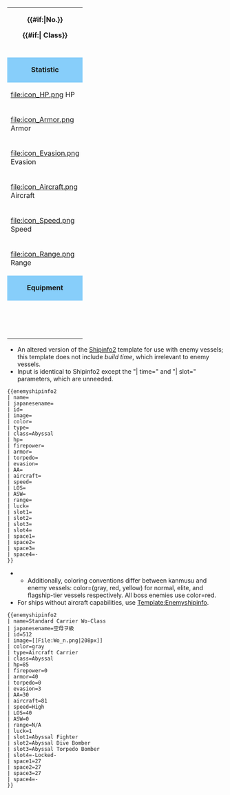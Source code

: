 {|style="border: 1px solid darkgray; width: 345px;color:black"
|-
| colspan="4" style="text-align: center; background-color: {{{color|}}};"|<p style="font-size:20px">'''{{{name|Name?}}}'''</p>
<p style="font-size:15px">'''{{#if:{{{id|}}}|No.{{{id}}}}} {{lang|ja|{{{japanesename|}}}}}'''</p>
<p>'''{{#if:{{{class|}}}|{{{class}}} Class}} {{{type|}}}'''</p>
|-
|align=center colspan="4" |{{{image|}}}
|-
| colspan="4" style="text-align: center; background-color: LightSkyBlue;"|'''Statistic'''
|-
| style="width: 90px;"|[[file:icon_HP.png]] HP
|width="80px"|'''{{{hp|no data}}}'''
| style="width: 86px;"|[[file:icon_Gun.png]] Firepower
|'''{{{firepower|no data}}}'''
|-
| style="width: 90px;"|[[file:icon_Armor.png]] Armor
|width="80px"|'''{{{armor|no data}}}'''
| style="width: 86px;"|[[file:icon_Torpedo.png]] Torpedo
|'''{{{torpedo|no data}}}'''
|-
| style="width: 96px;"|[[file:icon_Evasion.png]] Evasion
|width="80px"|'''{{{evasion|no data}}}'''
| style="width: 80px;"|[[file:icon_AA.png]] AA
|'''{{{AA|no data}}}'''
|-
| style="width: 90px;"|[[file:icon_Aircraft.png]] Aircraft
|width="80px"|'''{{{aircraft|no data}}}'''
| style="width: 86px;"|[[file:icon_ASW.png]] ASW
|'''{{{ASW|no data}}}'''
|-
| style="width: 90px;"|[[file:icon_Speed.png]] Speed
|width="80px"|'''{{{speed|no data}}}'''
| style="width: 86px;"|[[file:icon_LOS.png]] LOS
|'''{{{LOS|no data}}}'''
|-
| style="width: 90px;"|[[file:icon_Range.png]] Range
|width="80px"|'''{{{range|no data}}}'''
| style="width: 86px;"|[[file:icon_Luck.png]] Luck
|'''{{{luck|no data}}}'''
|-
| colspan="3" style="text-align: center; background-color: LightSkyBlue;"|'''Equipment'''
|style="text-align: center; background-color: LightSkyBlue;" | '''[[file:icon_Aircraft.png]]Space'''
|-
|align=center colspan="3" |{{{slot1|no data}}}
|align=center | {{{space1|-}}}
|-
|align=center colspan="3" |{{{slot2|no data}}}
|align=center | {{{space2|-}}}
|-
|align=center colspan="3" |{{{slot3|no data}}}
|align=center | {{{space3|-}}}
|-
|align=center colspan="3" |{{{slot4|no data}}}
|align=center | {{{space4|-}}}
|}
<noinclude>

*An altered version of the [[Template:Shipinfo2|Shipinfo2]] template for use with enemy vessels; this template does not include ''build time'', which irrelevant to enemy vessels.
*Input is identical to Shipinfo2 except the "| time=" and "| slot=" parameters, which are unneeded.
<pre>
{{enemyshipinfo2
| name=
| japanesename=
| id=
| image=
| color=
| type=
| class=Abyssal
| hp=
| firepower=
| armor=
| torpedo=
| evasion=
| AA=
| aircraft=
| speed=
| LOS=
| ASW=
| range=
| luck=
| slot1=
| slot2=
| slot3=
| slot4=
| space1=
| space2=
| space3=
| space4=-
}}
</pre>
**Additionally, coloring conventions differ between kanmusu and enemy vessels: color=(gray, red, yellow) for normal, elite, and flagship-tier vessels respectively. All boss enemies use color=red.
*For ships without aircraft capabilities, use [[Template:Enemyshipinfo]].
<pre>
{{enemyshipinfo2
| name=Standard Carrier Wo-Class
| japanesename=空母ヲ級
| id=512
| image=[[File:Wo_n.png|208px]]
| color=gray
| type=Aircraft Carrier
| class=Abyssal
| hp=85
| firepower=0
| armor=40
| torpedo=0
| evasion=3
| AA=30
| aircraft=81
| speed=High
| LOS=40
| ASW=0
| range=N/A
| luck=1
| slot1=Abyssal Fighter
| slot2=Abyssal Dive Bomber
| slot3=Abyssal Torpedo Bomber
| slot4=-Locked-
| space1=27
| space2=27
| space3=27
| space4=-
}}
</pre>

{{enemyshipinfo2
| name=Standard Carrier Wo-Class
| japanesename=空母ヲ級
| id=512
| image=[[File:Wo_n.png|208px]]
| color=gray
| type=Aircraft Carrier
| class=Abyssal
| hp=85
| firepower=0
| armor=40
| torpedo=0
| evasion=3
| AA=30
| aircraft=81
| speed=High
| LOS=40
| ASW=0
| range=N/A
| luck=1
| slot1=Abyssal Fighter
| slot2=Abyssal Dive Bomber
| slot3=Abyssal Torpedo Bomber
| slot4=-Locked-
| space1=27
| space2=27
| space3=27
| space4=-
}}